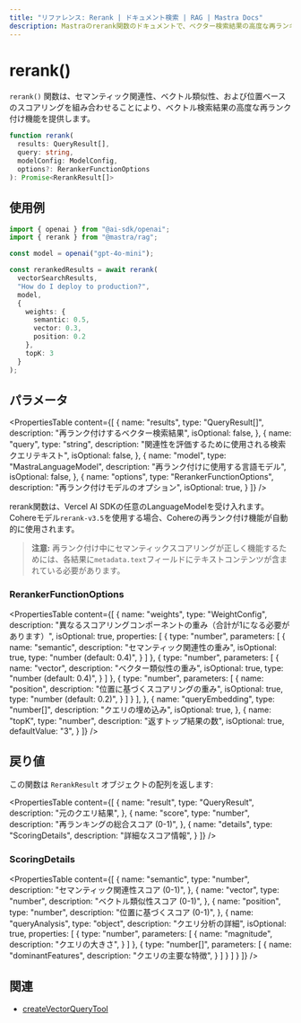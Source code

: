 ```yaml
---
title: "リファレンス: Rerank | ドキュメント検索 | RAG | Mastra Docs"
description: Mastraのrerank関数のドキュメントで、ベクター検索結果の高度な再ランキング機能を提供します。
---
```


# rerank()

`rerank()` 関数は、セマンティック関連性、ベクトル類似性、および位置ベースのスコアリングを組み合わせることにより、ベクトル検索結果の高度な再ランク付け機能を提供します。

```typescript
function rerank(
  results: QueryResult[],
  query: string,
  modelConfig: ModelConfig,
  options?: RerankerFunctionOptions
): Promise<RerankResult[]>
```

## 使用例

```typescript
import { openai } from "@ai-sdk/openai";
import { rerank } from "@mastra/rag";

const model = openai("gpt-4o-mini");

const rerankedResults = await rerank(
  vectorSearchResults,
  "How do I deploy to production?",
  model,
  {
    weights: {
      semantic: 0.5,
      vector: 0.3,
      position: 0.2
    },
    topK: 3
  }
);
```

## パラメータ

<PropertiesTable
  content={[
    {
      name: "results",
      type: "QueryResult[]",
      description: "再ランク付けするベクター検索結果",
      isOptional: false,
    },
    {
      name: "query",
      type: "string",
      description: "関連性を評価するために使用される検索クエリテキスト",
      isOptional: false,
    },
    {
      name: "model",
      type: "MastraLanguageModel",
      description: "再ランク付けに使用する言語モデル",
      isOptional: false,
    },
    {
      name: "options",
      type: "RerankerFunctionOptions",
      description: "再ランク付けモデルのオプション",
      isOptional: true,
    }
  ]}
/>

rerank関数は、Vercel AI SDKの任意のLanguageModelを受け入れます。Cohereモデル`rerank-v3.5`を使用する場合、Cohereの再ランク付け機能が自動的に使用されます。

> **注意:** 再ランク付け中にセマンティックスコアリングが正しく機能するためには、各結果に`metadata.text`フィールドにテキストコンテンツが含まれている必要があります。

### RerankerFunctionOptions

<PropertiesTable
  content={[
    {
      name: "weights",
      type: "WeightConfig",
      description: "異なるスコアリングコンポーネントの重み（合計が1になる必要があります）",
      isOptional: true,
      properties: [
        {
          type: "number",
          parameters: [
            {
              name: "semantic",
              description: "セマンティック関連性の重み",
              isOptional: true,
              type: "number (default: 0.4)",
            }
          ]
        },
        {
          type: "number",
          parameters: [
            {
              name: "vector",
              description: "ベクター類似性の重み",
              isOptional: true,
              type: "number (default: 0.4)",
            }
          ]
        },
        {
          type: "number",
          parameters: [
            {
              name: "position",
              description: "位置に基づくスコアリングの重み",
              isOptional: true,
              type: "number (default: 0.2)",
            }
          ]
        }
      ],
    },
    {
      name: "queryEmbedding",
      type: "number[]",
      description: "クエリの埋め込み",
      isOptional: true,
    },
    {
      name: "topK",
      type: "number",
      description: "返すトップ結果の数",
      isOptional: true,
      defaultValue: "3",
    }
  ]}
/>

## 戻り値

この関数は `RerankResult` オブジェクトの配列を返します:

<PropertiesTable
  content={[
    {
      name: "result",
      type: "QueryResult",
      description: "元のクエリ結果",
    },
    {
      name: "score",
      type: "number",
      description: "再ランキングの総合スコア (0-1)",
    },
    {
      name: "details",
      type: "ScoringDetails",
      description: "詳細なスコア情報",
    }
  ]}
/>

### ScoringDetails

<PropertiesTable
  content={[
    {
      name: "semantic",
      type: "number",
      description: "セマンティック関連性スコア (0-1)",
    },
    {
      name: "vector",
      type: "number",
      description: "ベクトル類似性スコア (0-1)",
    },
    {
      name: "position",
      type: "number",
      description: "位置に基づくスコア (0-1)",
    },
    {
      name: "queryAnalysis",
      type: "object",
      description: "クエリ分析の詳細",
      isOptional: true,
      properties: [
        {
          type: "number",
          parameters: [
            {
              name: "magnitude",
              description: "クエリの大きさ",
            }
          ]
        },
        {
          type: "number[]",
          parameters: [
            {
              name: "dominantFeatures",
              description: "クエリの主要な特徴",
            }
          ]
        }
      ]
    }
  ]}
/>

## 関連

- [createVectorQueryTool](../tools/vector-query-tool)
